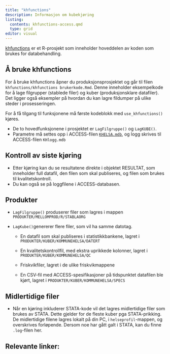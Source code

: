 ```yaml
---
title: "khfunctions"
description: Informasjon om kubekjøring
listing: 
  contents: khfunctions-access.qmd
  type: grid
editor: visual
---
```


[khfunctions](https://github.com/helseprofil/khfunctions) er et R-prosjekt som inneholder hoveddelen av koden som brukes for databehandling.

## Å bruke khfunctions

For å bruke khfunctions åpner du produksjonsprosjektet og går til filen `khfunctions/khfunctions brukerkode.Rmd`. Denne inneholder eksempelkode for å lage filgrupper (stablede filer) og kuber (produksjonsklare datafiler). Det ligger også eksempler på hvordan du kan lagre fildumper på ulike steder i prosesseringen.

For å få tilgang til funksjonene må første kodeblokk med `use_khfunctions()` kjøres.

-   De to hovedfunksjonene i prosjektet er `LagFilgruppe()` og `LagKUBE()`.
-   Parametre må settes opp i ACCESS-filen [`KHELSA.mdb`](khfunctions-access.qmd), og logg skrives til ACCESS-filen `KHlogg.mdb`

## Kontroll av siste kjøring

-   Etter kjøring kan du se resultatene direkte i objektet RESULTAT, som inneholder full datafil, den filen som skal publiseres, og filen som brukes til kvalitetskontroll.
-   Du kan også se på loggfilene i ACCESS-databasen.

## Produkter

-   `LagFilgruppe()` produserer filer som lagres i mappen `PRODUKTER/MELLOMPROD/R/STABLAORG`

-   `LagKube()`genererer flere filer, som vil ha samme datotag.

    -   En datafil som skal publiseres i statistikkbankene, lagret i `PRODUKTER/KUBER/KOMMUNEHELSA/DATERT`

    -   En kvalitetskontrollfil, med ekstra uprikkede kolonner, lagret i `PRODUKTER/KUBER/KOMMUNEHELSA/QC`

    -   Friskvikfiler, lagret i de ulike friskvikmappene

    -   En CSV-fil med ACCESS-spesifikasjoner på tidspunktet datafilen ble kjørt, lagret i `PRODUKTER/KUBER/KOMMUNEHELSA/SPECS`

## Midlertidige filer

-   Når en kjøring inkluderer STATA-kode vil det lagres midlertidige filer som brukes av STATA. Dette gjelder for de fleste kuber pga STATA-prikking. De midlertidige filene lagres lokalt på din PC, i `helseprofil`-mappen, og overskrives forløpende. Dersom noe har gått galt i STATA, kan du finne `.log`-filen her.

## Relevante linker:

